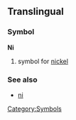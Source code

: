 ==Translingual==
===Symbol===
'''Ni'''
#{{chemistry}} symbol for [[nickel]]
===See also===
*[[ni]]
[[Category:Symbols]]